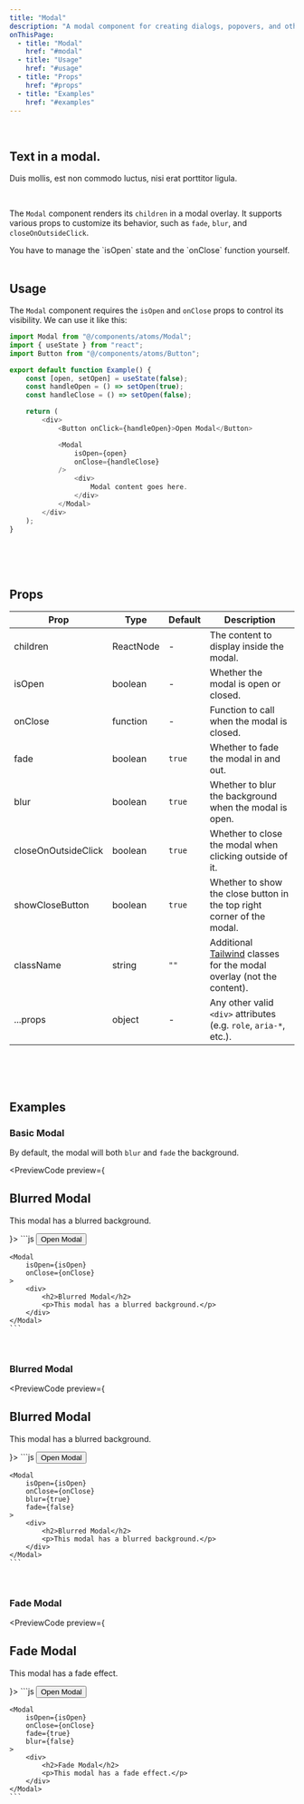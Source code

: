 ```yaml
---
title: "Modal"
description: "A modal component for creating dialogs, popovers, and other overlays."
onThisPage:
  - title: "Modal"
    href: "#modal"
  - title: "Usage"
    href: "#usage"
  - title: "Props"
    href: "#props"
  - title: "Examples"
    href: "#examples"
---
```


<div id="modal" />

<br/>

<div className="flex flex-col justify-center items-center gap-10">
    <ModalDemo>
        <div className="flex flex-col bg-bg-200 dark:bg-gray-800 rounded-lg p-4">
            <h2 className="text-xl font-bold">Text in a modal.</h2>
            <p className="text-sm">Duis mollis, est non commodo luctus, nisi erat porttitor ligula.</p>
        </div>
    </ModalDemo>
</div>

<br/>

The `Modal` component renders its `children` in a modal overlay. It supports various props to customize its behavior, such as `fade`, `blur`, and `closeOnOutsideClick`.

<Tip>
    You have to manage the `isOpen` state and the `onClose` function yourself.
</Tip>

<br/>
<br/>
<Divider />

<div id="usage" />

## Usage

The `Modal` component requires the `isOpen` and `onClose` props to control its visibility. We can use it like this:

```js
import Modal from "@/components/atoms/Modal";
import { useState } from "react";
import Button from "@/components/atoms/Button";

export default function Example() {
    const [open, setOpen] = useState(false);
    const handleOpen = () => setOpen(true);
    const handleClose = () => setOpen(false);

    return (
        <div>
            <Button onClick={handleOpen}>Open Modal</Button>

            <Modal
                isOpen={open}
                onClose={handleClose}
            />
                <div>
                    Modal content goes here.
                </div>
            </Modal>
        </div>
    );
}
```

<br/>
<br/>
<br/>
<Divider />

<div id="props" />

## Props

| Prop                | Type      | Default | Description                                                                                     |
|---------------------|-----------|---------|-------------------------------------------------------------------------------------------------|
| children            | ReactNode | -       | The content to display inside the modal.                                                        |
| isOpen              | boolean   | -       | Whether the modal is open or closed.                                                            |
| onClose             | function  | -       | Function to call when the modal is closed.                                                      |
| fade                | boolean   | `true`  | Whether to fade the modal in and out.                                                           |
| blur                | boolean   | `true`  | Whether to blur the background when the modal is open.                                          |
| closeOnOutsideClick | boolean   | `true`  | Whether to close the modal when clicking outside of it.                                         |
| showCloseButton     | boolean   | `true`  | Whether to show the close button in the top right corner of the modal.                          |
| className           | string    | `""`    | Additional [Tailwind](https://tailwindcss.com) classes for the modal overlay (not the content). |
| ...props            | object    | -       | Any other valid <code>&lt;div&gt;</code> attributes (e.g. `role`, `aria-*`, etc.).              |

<br/>
<br/>
<br/>
<Divider />

<div id="examples" />

## Examples

### Basic Modal
By default, the modal will both `blur` and `fade` the background.

<PreviewCode preview={
    <ModalDemo>
        <div className="flex flex-col bg-bg-200 dark:bg-gray-800 rounded-lg p-4">
            <h2 className="text-xl font-bold">Blurred Modal</h2>
            <p className="text-sm">This modal has a blurred background.</p>
        </div>
    </ModalDemo>
}>
    ```js
    <Button onClick={handleOpen}>Open Modal</Button>

    <Modal
        isOpen={isOpen}
        onClose={onClose}
    >
        <div>
            <h2>Blurred Modal</h2>
            <p>This modal has a blurred background.</p>
        </div>
    </Modal>
    ```
</PreviewCode>

<br />

### Blurred Modal
<PreviewCode preview={
    <ModalDemo blur={true} fade={false}>
        <div className="flex flex-col bg-bg-200 dark:bg-gray-800 rounded-lg p-4">
            <h2 className="text-xl font-bold">Blurred Modal</h2>
            <p className="text-sm">This modal has a blurred background.</p>
        </div>
    </ModalDemo>
}>
    ```js
    <Button onClick={handleOpen}>Open Modal</Button>

    <Modal
        isOpen={isOpen}
        onClose={onClose}
        blur={true}
        fade={false}
    >
        <div>
            <h2>Blurred Modal</h2>
            <p>This modal has a blurred background.</p>
        </div>
    </Modal>
    ```
</PreviewCode>

<br />

### Fade Modal
<PreviewCode preview={
    <ModalDemo fade={true} blur={false}>
        <div className="flex flex-col bg-bg-200 dark:bg-gray-800 rounded-lg p-4">
            <h2 className="text-xl font-bold">Fade Modal</h2>
            <p className="text-sm">This modal has a fade effect.</p>
        </div>
    </ModalDemo>
}>
    ```js
    <Button onClick={handleOpen}>Open Modal</Button>

    <Modal
        isOpen={isOpen}
        onClose={onClose}
        fade={true}
        blur={false}
    >
        <div>
            <h2>Fade Modal</h2>
            <p>This modal has a fade effect.</p>
        </div>
    </Modal>
    ```
</PreviewCode>
